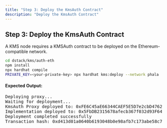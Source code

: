 ```yaml
---
title: "Step 3: Deploy the KmsAuth Contract"
description: "Deploy the KmsAuth Contract"
---
```


## Step 3: Deploy the KmsAuth Contract

<div className="bg-white border border-gray-200 rounded-lg p-6 my-6">
  <div className="bg-yellow-50 border-l-4 border-yellow-400 p-4 mb-4">
    <p className="text-sm text-yellow-700">
      A KMS node requires a KMSAuth contract to be deployed on the Ethereum-compatible network.
    </p>
  </div>

```bash
cd dstack/kms/auth-eth
npm install
npx hardhat compile
PRIVATE_KEY=<your-private-key> npx hardhat kms:deploy --network phala
```

<div className="mt-4">
  <h4 className="font-medium mb-2">Expected Output:</h4>
  <div className="bg-gray-100 p-3 rounded text-sm">
    <pre>
Deploying proxy...
Waiting for deployment...
KmsAuth Proxy deployed to: 0xFE6C45aE66344CAEF5E5D7e2cbD476286D651875
Implementation deployed to: 0x5FbDB2315678afecb367f032d93F642f64180aa3
Deployment completed successfully
Transaction hash: 0xd413d01a0640b6193048b0e98afb7c173abe58c74d9cf01f368166bc53f4fefe
    </pre>
  </div>
</div>
</div>
